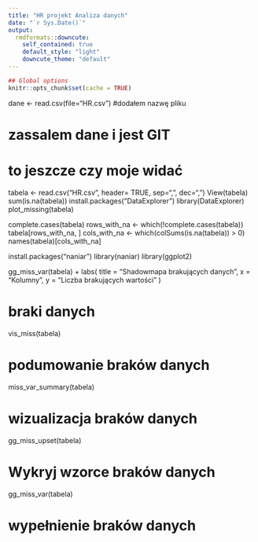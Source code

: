 ```yaml
---
title: "HR projekt Analiza danych"
date: "`r Sys.Date()`"
output:
  rmdformats::downcute:
    self_contained: true
    default_style: "light"
    downcute_theme: "default"
---
```


```r
## Global options
knitr::opts_chunk$set(cache = TRUE)
```

dane \<- read.csv(file="HR.csv") 
#dodałem nazwę pliku

# zassalem dane i jest GIT

# to jeszcze czy moje widać

tabela <- read.csv("HR.csv", header= TRUE, sep=",", dec=",")
View(tabela)
sum(is.na(tabela)) 
install.packages("DataExplorer")
library(DataExplorer)
plot_missing(tabela)

complete.cases(tabela)
rows_with_na <- which(!complete.cases(tabela))
tabela[rows_with_na, ]
cols_with_na <- which(colSums(is.na(tabela)) > 0)
names(tabela)[cols_with_na]


install.packages("naniar")
library(naniar)
library(ggplot2)

gg_miss_var(tabela) +
  labs(
    title = "Shadowmapa brakujących danych",
    x = "Kolumny",
    y = "Liczba brakujących wartości"
  )
 
# braki danych
vis_miss(tabela)
 
# podumowanie braków danych
miss_var_summary(tabela)
 
# wizualizacja braków danych
gg_miss_upset(tabela)
 
# Wykryj wzorce braków danych
gg_miss_var(tabela)

# wypełnienie braków danych



